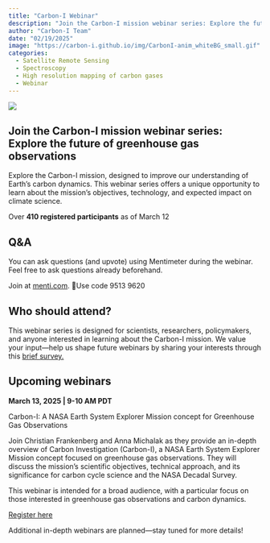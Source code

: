 ```yaml
---
title: "Carbon-I Webinar"
description: "Join the Carbon-I mission webinar series: Explore the future of greenhouse gas observations"
author: "Carbon-I Team"
date: "02/19/2025"
image: "https://carbon-i.github.io/img/CarbonI-anim_whiteBG_small.gif"
categories:
  - Satellite Remote Sensing
  - Spectroscopy
  - High resolution mapping of carbon gases
  - Webinar
---
```


![](https://carbon-i.github.io/img/Logo-Black2.png)

## Join the Carbon-I mission webinar series: Explore the future of greenhouse gas observations 

Explore the Carbon-I mission, designed to improve our understanding of Earth's carbon dynamics. This webinar series offers a unique opportunity to learn about the mission's objectives, technology, and expected impact on climate science.

Over **410 registered participants** as of March 12

## Q&A

You can ask questions (and upvote) using Mentimeter during the webinar. Feel free to ask questions already beforehand.

Join at [menti.com](menti.com). Use code 9513 9620

## Who should attend?

This webinar series is designed for scientists, researchers, policymakers, and anyone interested in learning about the Carbon-I mission. We value your input—help us shape future webinars by sharing your interests through this [brief survey.](https://docs.google.com/forms/d/e/1FAIpQLSfpWZJYNxlwxFoj0Nd0GRf-Y1_CcZwRnlp3GKMW5JtzicmJxw/viewform?pli=1)

## Upcoming webinars

**March 13, 2025 \| 9-10 AM PDT**

Carbon-I: A NASA Earth System Explorer Mission concept for Greenhouse Gas Observations

Join Christian Frankenberg and Anna Michalak as they provide an in-depth overview of Carbon Investigation (Carbon-I), a NASA Earth System Explorer Mission concept focused on greenhouse gas observations. They will discuss the mission's scientific objectives, technical approach, and its significance for carbon cycle science and the NASA Decadal Survey.

This webinar is intended for a broad audience, with a particular focus on those interested in greenhouse gas observations and carbon dynamics.

[Register here](https://events.gcc.teams.microsoft.com/event/ce0ebe70-ef73-4bd8-a683-1f633a39bfd1@545921e0-10ef-4398-8713-9832ac563dad)

Additional in-depth webinars are planned—stay tuned for more details!
